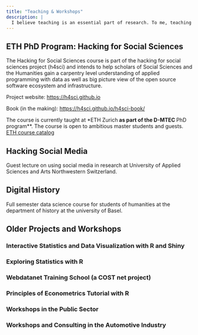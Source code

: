 ```yaml
---
title: "Teaching & Workshops"
description: |
  I believe teaching is an essential part of research. To me, teaching is so much more than 'just' onboarding the next generation of researchers. Interaction with learners adds an extra perspective for instructors and helps scholars to communicate better. I am thankful for the great output *and* input I've received through my courses and workshops. Hence I enjoy teaching a lot. Though not a fulltime lecturer, I try to teach a workshop or course every semester (or at least every year). 
---
```



## ETH PhD Program: Hacking for Social Sciences 

The Hacking for Social Sciences course is part of the hacking for social sciences project (h4sci) and intends to help scholars of Social Sciences and the Humanities gain a carpentry level understanding of applied programming with data as well as big picture view of the open source software ecosystem and infrastructure.

Project website: [https://h4sci.github.io](https://h4sci.github.io)

Book (in the making): [https://h4sci.github.io/h4sci-book/](https://h4sci.github.io/h4sci-book/)

The course is currently taught at *ETH Zurich** as part of the D-MTEC **PhD program**. The course is open to ambitious master students and guests. [ETH course catalog](http://www.vvz.ethz.ch/Vorlesungsverzeichnis/lerneinheit.view?semkez=2021W&ansicht=KATALOGDATEN&lerneinheitId=146390&lang=en)

## Hacking Social Media 

Guest lecture on using social media in research at University of Applied Sciences and Arts Northwestern Switzerland.


## Digital History

Full semester data science course for students of humanities at the department of history at the university of Basel. 


## Older Projects and Workshops


### Interactive Statistics and Data Visualization with R and Shiny


### Exploring Statistics with R


### Webdatanet Training School (a COST net project)


### Principles of Econometrics Tutorial with R


### Workshops in the Public Sector


### Workshops and Consulting in the Automotive Industry 












